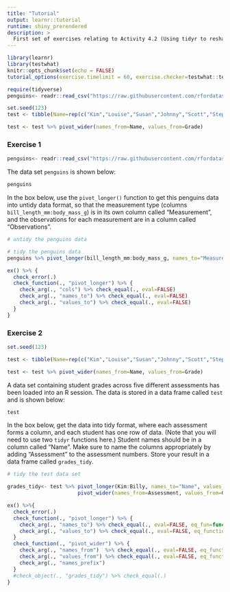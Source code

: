 ```yaml
---
title: "Tutorial"
output: learnr::tutorial
runtime: shiny_prerendered
description: >
  First set of exercises relating to Activity 4.2 (Using tidyr to reshape data).
---
```


```r
library(learnr)
library(testwhat)
knitr::opts_chunk$set(echo = FALSE)
tutorial_options(exercise.timelimit = 60, exercise.checker=testwhat::testwhat_learnr)

require(tidyverse)
penguins<- readr::read_csv("https://raw.githubusercontent.com/rfordatascience/tidytuesday/master/data/2020/2020-07-28/penguins.csv")

set.seed(123)
test <- tibble(Name=rep(c("Kim","Louise","Susan","Johnny","Scott","Stephen","David","Catriona","Rebecca","Donna","Lynne","John","Billy"), each=5), Assessment=rep(1:5, times=13), Grade=c(sample(70:90, 5, replace = TRUE),sample(60:80, 5, replace = TRUE), sample(75:85, 5, replace = TRUE), sample(50:60, 5, replace = TRUE),sample(40:60, 5, replace = TRUE), sample(80:100, 5, replace = TRUE), sample(60:70, 5, replace = TRUE), sample(35:50, 5, replace = TRUE), sample(45:70, 5, replace = TRUE), sample(80:100, 5, replace = TRUE), sample(48:62, 5, replace = TRUE), sample(55:75, 5, replace = TRUE), sample(60:70, 5, replace = TRUE)))

test <- test %>% pivot_wider(names_from=Name, values_from=Grade)

```


### Exercise 1

```r

penguins<- readr::read_csv("https://raw.githubusercontent.com/rfordatascience/tidytuesday/master/data/2020/2020-07-28/penguins.csv")


```

The data set `penguins` is shown below:

```r
penguins
```

In the box below, use the `pivot_longer()` function to get this penguins data into untidy data format, so that the measurement type (columns `bill_length_mm:body_mass_g`) is in its own column called "Measurement", and the observations for each measurement are in a column called "Observations". 

```r
# untidy the penguins data


```

```r
# tidy the penguins data
penguins %>% pivot_longer(bill_length_mm:body_mass_g, names_to="Measurement", values_to="Observations")

```


```r

ex() %>% {
  check_error(.)
  check_function(., "pivot_longer") %>% {
    check_arg(., "cols") %>% check_equal(., eval=FALSE)
    check_arg(., "names_to") %>% check_equal(., eval=FALSE)
    check_arg(., "values_to") %>% check_equal(., eval=FALSE)
  }
}
```

### Exercise 2

```r

set.seed(123)

test <- tibble(Name=rep(c("Kim","Louise","Susan","Johnny","Scott","Stephen","David","Catriona","Rebecca","Donna","Lynne","John","Billy"), each=5), Assessment=rep(1:5, times=13), Grade=c(sample(70:90, 5, replace = TRUE),sample(60:80, 5, replace = TRUE), sample(75:85, 5, replace = TRUE), sample(50:60, 5, replace = TRUE),sample(40:60, 5, replace = TRUE), sample(80:100, 5, replace = TRUE), sample(60:70, 5, replace = TRUE), sample(35:50, 5, replace = TRUE), sample(45:70, 5, replace = TRUE), sample(80:100, 5, replace = TRUE), sample(48:62, 5, replace = TRUE), sample(55:75, 5, replace = TRUE), sample(60:70, 5, replace = TRUE)))

test <- test %>% pivot_wider(names_from=Name, values_from=Grade)

```

A data set containing student grades across five different assessments has been loaded into an R session. The data is stored in a data frame called `test` and is shown below:

```r

test

```

In the box below, get the data into tidy format, where each assessment forms a column, and each student has one row of data. (Note that you will need to use two `tidyr` functions here.) Student names should be in a column called "Name". Make sure to name the columns appropriately by adding "Assessment" to the assessment numbers. Store your result in a data frame called `grades_tidy`.

```r

# tidy the test data set

```

```r

grades_tidy<- test %>% pivot_longer(Kim:Billy, names_to="Name", values_to="Grade")%>% 
                       pivot_wider(names_from=Assessment, values_from=Grade, names_prefix="Assessment")

```

```r
ex() %>%{
  check_error(.)
  check_function(., "pivot_longer") %>% {
    check_arg(., "names_to") %>% check_equal(., eval=FALSE, eq_fun=function(x,y) {stringr::str_extract(x, "[[:alpha:]]+" )==stringr::str_extract(y, "[[:alpha:]]+" )})
    check_arg(., "values_to") %>% check_equal(., eval=FALSE, eq_function=function(x,y) {stringr::str_extract(x, "[[:alpha:]]+" )==stringr::str_extract(y, "[[:alpha:]]+" )})
  }
  check_function(., "pivot_wider") %>% {
    check_arg(., "names_from")  %>% check_equal(., eval=FALSE, eq_function=function(x,y) {stringr::str_extract(x, "[[:alpha:]]+" )==stringr::str_extract(y, "[[:alpha:]]+" )})
    check_arg(., "values_from") %>% check_equal(., eval=FALSE, eq_function=function(x,y) {stringr::str_extract(x, "[[:alpha:]]+" )==stringr::str_extract(y, "[[:alpha:]]+" )})
    check_arg(., "names_prefix")
  }
  #check_object(., "grades_tidy") %>% check_equal(.)
}
```

